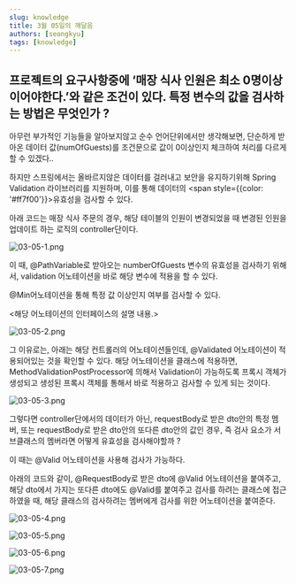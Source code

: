```yaml
---
slug: knowledge
title: 3월 05일의 깨달음
authors: [seongkyu]
tags: [knowledge]
---
```


## 프로젝트의 요구사항중에 ‘매장 식사 인원은 최소 0명이상이어야한다.’와 같은 조건이 있다. 특정 변수의 값을 검사하는 방법은 무엇인가 ?

아무런 부가적인 기능들을 알아보지않고 순수 언어단위에서만 생각해보면, 단순하게 받아온 데이터 값(numOfGuests)를 조건문으로 값이 0이상인지 체크하여 처리를 다르게 할 수 있겠다..

하지만 스프링에서는 올바르지않은 데이터를 걸러내고 보안을 유지하기위해 Spring Validation 라이브러리를 지원하며, 이를 통해 데이터의 <span style={{color: '#ff7f00'}}>유효성</span>을 검사할 수 있다.

아래 코드는 매장 식사 주문의 경우, 해당 테이블의 인원이 변경되었을 때 변경된 인원을 업데이트 하는 로직의 controller단이다.

![03-05-1.png](image/03-05-1.png)

이 때, @PathVariable로 받아오는 numberOfGuests 변수의 유효성을 검사하기 위해서, validation 어노테이션을 바로 해당 변수에 적용을 할 수 있다.

@Min어노테이션을 통해 특정 값 이상인지 여부를 검사할 수 있다.

<해당 어노테이션의 인터페이스의 설명 내용.>

![03-05-2.png](image/03-05-2.png)

그 이유로는, 아래는 해당 컨트롤러의 어노테이션들인데, @Validated 어노테이션이 적용되어있는 것을 확인할 수 있다. 해당 어노테이션을 클래스에 적용하면, MethodValidationPostProcessor에 의해서 Validation이 가능하도록 프록시 객체가 생성되고 생성된 프록시 객체를 통해서 바로 적용하고 검사할 수 있게 되는 것이다.

![03-05-3.png](image/03-05-3.png)

그렇다면 controller단에서의 데이터가 아닌, requestBody로 받은 dto안의 특정 멤버, 또는 requestBody로 받은 dto안의 또다른 dto안의 값인 경우, 즉 검사 요소가 서브클래스의 멤버라면 어떻게 유효성을 검사해야할까 ?

이 때는 @Valid 어노테이션을 사용해 검사가 가능하다.

아래의 코드와 같이, @RequestBody로 받은 dto에 @Valid 어노테이션을 붙여주고, 해당 dto에서 가지는 또다른 dto에도 @Valid를 붙여주고 검사를 하려는 클래스에 접근하였을 때, 해당 클래스의 검사하려는 멤버에게 검사를 위한 어노테이션을 붙여준다.

![03-05-4.png](image/03-05-4.png)

![03-05-5.png](image/03-05-5.png)

![03-05-6.png](image/03-05-6.png)

![03-05-7.png](image/03-05-7.png)
